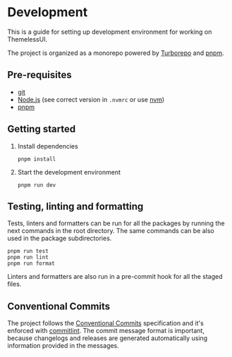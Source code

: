 # Development

This is a guide for setting up development environment for working on ThemelessUI.

The project is organized as a monorepo powered by [Turborepo](https://turbo.build/repo) and [pnpm](https://pnpm.io).

## Pre-requisites

- [git](https://git-scm.com)
- [Node.js](https://nodejs.org) (see correct version in `.nvmrc` or use [nvm](https://github.com/nvm-sh/nvm))
- [pnpm](https://pnpm.io)

## Getting started

1. Install dependencies

   ```console
   pnpm install
   ```

2. Start the development environment

   ```console
   pnpm run dev
   ```

## Testing, linting and formatting

Tests, linters and formatters can be run for all the packages by running the next commands in the root directory. The same commands can be also used in the package subdirectories.

```
pnpm run test
pnpm run lint
pnpm run format
```

Linters and formatters are also run in a pre-commit hook for all the staged files.

## Conventional Commits

The project follows the [Conventional Commits](https://www.conventionalcommits.org) specification and it's enforced with [commitlint](https://commitlint.js.org). The commit message format is important, because changelogs and releases are generated automatically using information provided in the messages.
